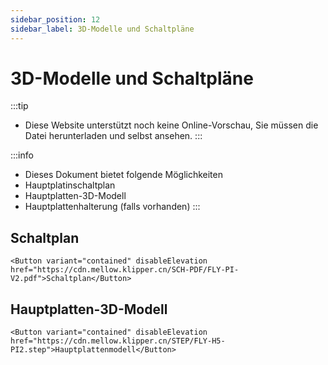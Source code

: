 ```yaml
---
sidebar_position: 12
sidebar_label: 3D-Modelle und Schaltpläne
---
```




# 3D-Modelle und Schaltpläne


:::tip
* Diese Website unterstützt noch keine Online-Vorschau, Sie müssen die Datei herunterladen und selbst ansehen.
:::

:::info
* Dieses Dokument bietet folgende Möglichkeiten
* Hauptplatinschaltplan
* Hauptplatten-3D-Modell
* Hauptplattenhalterung (falls vorhanden)
:::

## Schaltplan

    <Button variant="contained" disableElevation href="https://cdn.mellow.klipper.cn/SCH-PDF/FLY-PI-V2.pdf">Schaltplan</Button>


## Hauptplatten-3D-Modell

    <Button variant="contained" disableElevation href="https://cdn.mellow.klipper.cn/STEP/FLY-H5-PI2.step">Hauptplattenmodell</Button>